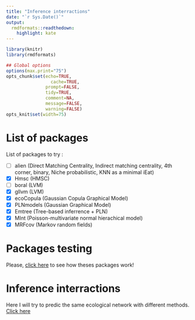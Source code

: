 ```yaml
---
title: "Inference interractions"
date: "`r Sys.Date()`"
output:
  rmdformats::readthedown:
    highlight: kate
---
```


<script src="https://hypothes.is/embed.js" async></script>

```r
library(knitr)
library(rmdformats)

## Global options
options(max.print="75")
opts_chunk$set(echo=TRUE,
	             cache=TRUE,
               prompt=FALSE,
               tidy=TRUE,
               comment=NA,
               message=FALSE,
               warning=FALSE)
opts_knit$set(width=75)
```


# List of packages 

List of packages to try :

- [ ] alien (Direct Matching Centrality, Indirect matching centrality, 4th corner, binary, Niche probabilistic, KNN as a minimal iEat)
- [x] Hmsc (HMSC)
- [ ] boral (LVM)
- [x] gllvm (LVM)
- [x] ecoCopula (Gaussian Copula Graphical Model)
- [x] PLNmodels (Gaussian Graphical Model)
- [x] Emtree (Tree-based inferrence + PLN)
- [x] MInt (Poisson-multivariate normal hierachical model)
- [x] MRFcov (Markov random fields)

# Packages testing

Please, [click here](test_packages.html) to see how theses packages work!

# Inference interractions

Here I will try to predic the same ecological network with different methods. [Click here](inference_interractions.html)